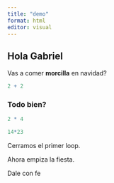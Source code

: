 ```yaml
---
title: "demo"
format: html
editor: visual
---
```


## Hola Gabriel

Vas a comer **morcilla** en navidad?

```r
2 + 2

```

### Todo bien?

```r
2 * 4
```

```r
14*23
```

Cerramos el primer loop.

Ahora empiza la fiesta.

Dale con fe
